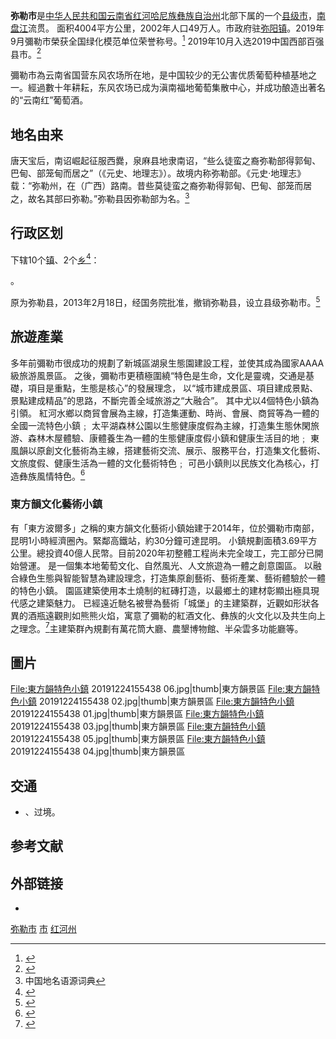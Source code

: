 {{Infobox China County
| county  = 弥勒市
| Photo = {{Photomontage
| photo1a = 弥勒市人民政府01.jpg
| photo1b = 弥勒市庆来公园.jpg
| photo2a = 弥勒市玉皇公园.jpg
| photo2b = 弥勒市天际线01.jpg
| size = 300
| spacing = 1
| color = white
| border = 1
}}
| Photoname= 弥勒市人民政府、庆来公园<br>玉皇公园、中山路与上清路交叉口
| map = 
| customimage = 
| Pinyin   = 
| Belong = [[云南省|云南省]][[红河哈尼族彝族自治州|红河哈尼族彝族自治州]]
| Types= [[县级市|县级市]]
| admincode = 532504
| founded = 2013年撤县设市
| seat = [[弥阳镇|弥阳镇]]
| officerTitle= 
| officer = 
| officerTitle2 = 
| officer2 = 
| division = 乡级区划数
| town= 10
| township= 2
| subdistrict= 
| dialect= 
| post code= 652399
| phone code =  873
| coordinate = 
| area = 
| area land =  
| area water =  
| census yr = 
| pop = 527，767人（2012年）
| density =  
| GDP = 
| web = 
| web_title = 
}}
'''弥勒市'''是[[中华人民共和国|中华人民共和国]][[云南省|云南省]][[红河哈尼族彝族自治州|红河哈尼族彝族自治州]]北部下属的一个[[县级市|县级市]]，[[南盘江|南盘江]]流贯。
面积4004平方公里，2002年人口49万人。市政府驻[[弥阳镇|弥阳镇]]。2019年9月彌勒市榮获全国绿化模范单位荣誉称号。<ref>{{Cite web|title=全国绿化委员会关于表彰全国绿化模范单位和颁发全国绿化奖章的决定|url=http://www.forestry.gov.cn/main/198/20190920/122001762920650.html|accessdate=|author=|date=|format=|publisher=|language=|archive-date=2022-06-01|archive-url=https://web.archive.org/web/20220601073635/http://www.forestry.gov.cn/main/198/20190920/122001762920650.html}}</ref> 2019年10月入选2019中国西部百强县市。<ref>{{Cite web|title=2019中国西部百强县市名单|url=http://www.xinhuanet.com/local/2019-10/24/c_1210325317.htm?baike|accessdate=|author=|date=|format=|publisher=|language=|archive-date=2021-11-24|archive-url=https://web.archive.org/web/20211124034838/http://www.xinhuanet.com/local/2019-10/24/c_1210325317.htm?baike}}</ref> 

彌勒市為云南省国营东风农场所在地，是中国较少的无公害优质葡萄种植基地之一。經過數十年耕耘，东风农场已成为滇南福地葡萄集散中心，并成功酿造出著名的“云南红”葡萄酒。

==地名由来==
唐天宝后，南诏崛起征服西爨，泉麻县地隶南诏，“些么徒蛮之裔弥勒部得郭甸、巴甸、部笼甸而居之”（《元史、地理志》）。故境内称弥勒部。《元史·地理志》载：“弥勒州，在（广西）路南。昔些莫徒蛮之裔弥勒得郭甸、巴甸、部笼而居之，故名其部曰弥勒。”弥勒县因弥勒部为名。<ref>中国地名语源词典</ref>

== 行政区划 ==
{{PAGENAMEBASE}}下辖10个[[行政建制镇|镇]]、2个[[乡_(中华人民共和国)|乡]]<ref>{{PRC admin/ref sgc|53/25/04}}</ref>：

{{PRC admin/children|53/25/04}}。

原为弥勒县，2013年2月18日，经国务院批准，撤销弥勒县，设立县级弥勒市。<ref>{{Cite web |url=http://xxgk.yn.gov.cn/bgt_Model1/newsview.aspx?id=2163206 |title=云南省人民政府关于撤销弥勒县设立弥勒市的通知 |access-date=2013-03-06 |archive-url=https://web.archive.org/web/20140424170412/http://xxgk.yn.gov.cn/bgt_Model1/newsview.aspx?id=2163206 |archive-date=2014-04-24 |dead-url=yes }}</ref>

==旅遊產業==
多年前彌勒市很成功的規劃了新城區湖泉生態園建設工程，並使其成為國家AAAA級旅游風景區。
之後，彌勒市更積極圍繞“特色是生命，文化是靈魂，交通是基礎，項目是重點，生態是核心”的發展理念，
以“城市建成景區、項目建成景點、景點建成精品”的思路，不斷完善全域旅游之“大融合”。
其中尤以4個特色小鎮為引領。
紅河水鄉以商貿會展為主線，打造集運動、時尚、會展、商貿等為一體的全國一流特色小鎮﹔
太平湖森林公園以生態健康度假為主線，打造集生態休閑旅游、森林木屋體驗、康體養生為一體的生態健康度假小鎮和健康生活目的地﹔
東風韻以原創文化藝術為主線，搭建藝術交流、展示、服務平台，打造集文化藝術、文旅度假、健康生活為一體的文化藝術特色﹔
可邑小鎮則以民族文化為核心，打造彝族風情特色。<ref>{{Cite web|title=雲南彌勒：挖掘地域文化升級旅游業|url=http://yn.people.com.cn/BIG5/n2/2019/0506/c372451-32907672.html|accessdate=|author=|date=|format=|publisher=|language=|archive-date=2020-05-25|archive-url=https://web.archive.org/web/20200525122238/http://yn.people.com.cn/BIG5/n2/2019/0506/c372451-32907672.html}}</ref>
=== 東方韻文化藝術小鎮 ===
有「東方波爾多」之稱的東方韻文化藝術小鎮始建于2014年，位於彌勒市南部，昆明1小時經濟圈內。緊鄰高鐵站，約30分鐘可達昆明。
小鎮規劃面積3.69平方公里。總投資40億人民幣。目前2020年初整體工程尚未完全竣工，完工部分已開始營運。
是一個集本地葡萄文化、自然風光、人文旅遊為一體之創意園區。
以融合綠色生態與智能智慧為建設理念，打造集原創藝術、藝術產業、藝術體驗於一體的特色小鎮。
園區建築使用本土燒制的紅磚打造，以最鄉土的建材彰顯出極具現代感之建築魅力。
已經遠近馳名被譽為藝術「城堡」的主建築群，近觀如形狀各異的酒瓶遠觀則如熊熊火焰，寓意了彌勒的紅酒文化、彝族的火文化以及共生向上之理念。<ref>{{Cite web|title=彌勒東方韻特色小鎮|url=http://www.mile.hh.gov.cn/mlml/mlxcp/201808/t20180825_293241.html|accessdate=|author=|date=|format=|publisher=|language=|archive-date=2022-04-11|archive-url=https://web.archive.org/web/20220411042950/http://www.mile.hh.gov.cn/mlml/mlxcp/201808/t20180825_293241.html}}</ref>主建築群內規劃有萬花筒大廳、農墾博物館、半朵雲多功能廳等。

== 圖片 ==
<gallery>
File:東方韻特色小鎮 20191224155438 06.jpg|thumb|東方韻景區
File:東方韻特色小鎮 20191224155438 02.jpg|thumb|東方韻景區
File:東方韻特色小鎮 20191224155438 01.jpg|thumb|東方韻景區
File:東方韻特色小鎮 20191224155438 03.jpg|thumb|東方韻景區
File:東方韻特色小鎮 20191224155438 05.jpg|thumb|東方韻景區
File:東方韻特色小鎮 20191224155438 04.jpg|thumb|東方韻景區
</gallery>

== 交通 ==
* {{中国国道名|326}}、{{中国国道名|357}}过境。

== 参考文献 ==
{{Wikisource|民政部关于同意云南省撤销弥勒县设立县级弥勒市的批复}}
{{Commons|Category:Mile City}}
{{reflist}}

== 外部链接 ==
* {{Official website|http://www.mile.hh.gov.cn/|name=弥勒市人民政府门户网站}}

{{弥勒县行政区划}}
{{红河哈尼族彝族自治州行政区划}}
{{云南行政区划}}

[[Category:弥勒市|]]
[[Category:红河州县市|市]]
[[Category:云南县级市|红河州]]